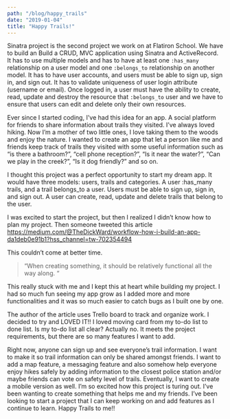 ```yaml
---
path: "/blog/happy_trails"
date: "2019-01-04"
title: "Happy Trails!"
---
```




Sinatra project is the second project we work on at Flatiron School.
We have to build an Build a CRUD, MVC application using Sinatra and ActiveRecord. It has to use multiple models and has to have at least one `:has_many` relationship on a user model and one `:belongs_to` relationship on another model. It has to have user accounts, and users must be able to sign up, sign in, and sign out. It has to validate uniqueness of user login attribute (username or email). Once logged in, a user must have the ability to create, read, update and destroy the resource that `:belongs_to` user and we have to ensure that users can edit and delete only their own resources.

Ever since I started coding, I've had this idea for an app. A social platform for friends to share information about trails they visited. I’ve always loved hiking. Now I’m a mother of two little ones, I love taking them to the woods and enjoy the nature. I wanted to create an app that let a person like me and friends keep track of trails they visited with some useful information such as “is there a bathroom?”, “cell phone reception?”, “Is it near the water?”, “Can we play in the creek?”, “Is it dog friendly?” and so on.  

I thought this project was a perfect opportunity to start my dream app. It would have three models: users, trails and categories. A user :has_many trails, and a trail belongs_to a user. Users must be able to sign up, sign in, and sign out. A user can create, read, update and delete trails that belong to the user. 

I was excited to start the project, but then I realized I didn’t know how to plan my project. Then someone tweeted this article https://medium.com/@TheDickWard/workflow-how-i-build-an-app-da1deb0e91b1?hss_channel=tw-702354494 [](http://)


This couldn’t come at better time. 

> “When creating something, it should be relatively functional all the way along. “


This really stuck with me and I kept this at heart while building my project. I had so much fun seeing my app grow as I added more and more functionalities and it was so much easier to catch bugs as I built one by one.

The author of the article uses Trello board to track and organize work. I decided to try and LOVED IT!! I loved moving card from my to-do list to done list.
Is my to-do list all clear? Actually no. It meets the project requirements, but there are so many features I want to add. 

Right now, anyone can sign up and see everyone’s trail information. I want to make it so trail information can only be shared amongst friends. I want to add a map feature, a messaging feature and also somehow help everyone enjoy hikes safely by adding information to the closest police station and/or maybe friends can vote on safety level of trails. Eventually, I want to create a mobile version as well. I’m so excited how this project is turing out. I’ve been wanting to create something that helps me and my friends. I’ve been looking to start a project that I can keep working on and add features as I continue to learn. Happy Trails to me!!

